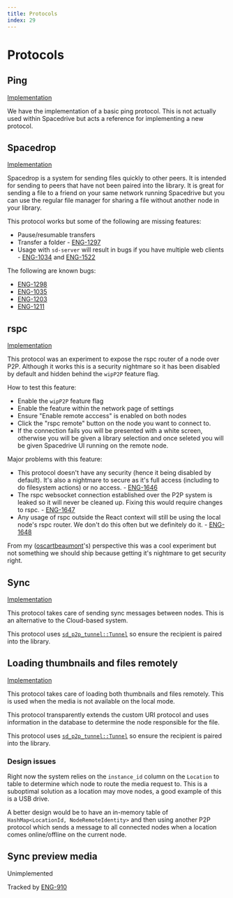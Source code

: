 ```yaml
---
title: Protocols
index: 29
---
```


# Protocols

## Ping

[Implementation](https://github.com/spacedriveapp/spacedrive/tree/main/core/src/p2p/operations/ping.rs)

We have the implementation of a basic ping protocol. This is not actually used within Spacedrive but acts a reference for implementing a new protocol.

## Spacedrop

[Implementation](https://github.com/spacedriveapp/spacedrive/tree/main/core/src/p2p/operations/spacedrop.rs)

Spacedrop is a system for sending files quickly to other peers. It is intended for sending to peers that have not been paired into the library. It is great for sending a file to a friend on your same network running Spacedrive but you can use the regular file manager for sharing a file without another node in your library.

This protocol works but some of the following are missing features:
 - Pause/resumable transfers
 - Transfer a folder - [ENG-1297](https://linear.app/spacedriveapp/issue/ENG-1297/spacedrop-create-folder-button-in-save-dialog-for-multiple-file)
 - Usage with `sd-server` will result in bugs if you have multiple web clients - [ENG-1034](https://linear.app/spacedriveapp/issue/ENG-1034/spacedrop-on-multi-user-server-will-break) and [ENG-1522](https://linear.app/spacedriveapp/issue/ENG-1522/spacedrop-on-web)

The following are known bugs:
 - [ENG-1298](https://linear.app/spacedriveapp/issue/ENG-1298/spacedrop-cancel-prior-to-toast)
 - [ENG-1035](https://linear.app/spacedriveapp/issue/ENG-1035/spacedrop-show-toast-while-waiting-for-remote-to-acceptdeny-response)
 - [ENG-1203](https://linear.app/spacedriveapp/issue/ENG-1203/spacedrop-ui-handle-timeouts)
 - [ENG-1211](https://linear.app/spacedriveapp/issue/ENG-1211/spacedrop-what-if-file-content-changes-while-sending)

## rspc

[Implementation](https://github.com/spacedriveapp/spacedrive/tree/main/core/src/p2p/operations/rspc.rs)

This protocol was an experiment to expose the rspc router of a node over P2P. Although it works this is a security nightmare so it has been disabled by default and hidden behind the `wipP2P` feature flag.

How to test this feature:
 - Enable the `wipP2P` feature flag
 - Enable the feature within the network page of settings
 - Ensure "Enable remote acccess" is enabled on both nodes
 - Click the "rspc remote" button on the node you want to connect to.
 - If the connection fails you will be presented with a white screen, otherwise you will be given a library selection and once seleted you will be given Spacedrive UI running on the remote node.

Major problems with this feature:
 - This protocol doesn't have any security (hence it being disabled by default). It's also a nightmare to secure as it's full access (including to do filesystem actions) or no access. - [ENG-1646](https://linear.app/spacedriveapp/issue/ENG-1646/rspc-over-p2p-handle-condition-in-ui-of-remote-offline-node)
 - The rspc websocket connection established over the P2P system is leaked so it will never be cleaned up. Fixing this would require changes to rspc. - [ENG-1647](https://linear.app/spacedriveapp/issue/ENG-1647/stop-leaking-rspc-p2p-websockets)
 - Any usage of rspc outside the React context will still be using the local node's rspc router. We don't do this often but we definitely do it. - [ENG-1648](https://linear.app/spacedriveapp/issue/ENG-1648/prevent-any-usage-of-rspc-out-of-the-react-context)

From my ([oscartbeaumont](https://github.com/oscartbeaumont)'s) perspective this was a cool experiment but not something we should ship because getting it's nightmare to get security right.

## Sync

[Implementation](https://github.com/spacedriveapp/spacedrive/blob/main/core/src/p2p/sync/mod.rs)

This protocol takes care of sending sync messages between nodes. This is an alternative to the Cloud-based system.

This protocol uses [`sd_p2p_tunnel::Tunnel`](/docs/developers/p2p/sd_p2p_tunnel) so ensure the recipient is paired into the library.

## Loading thumbnails and files remotely

[Implementation](https://github.com/spacedriveapp/spacedrive/blob/main/core/src/p2p/operations/library.rs)

This protocol takes care of loading both thumbnails and files remotely. This is used when the media is not available on the local mode.

This protocol transparently extends the custom URI protocol and uses information in the database to determine the node responsible for the file.

This protocol uses [`sd_p2p_tunnel::Tunnel`](/docs/developers/p2p/sd_p2p_tunnel) so ensure the recipient is paired into the library.

### Design issues

Right now the system relies on the `instance_id` column on the `Location` to table to determine which node to route the media request to. This is a suboptimal solution as a location may move nodes, a good example of this is a USB drive.

A better design would be to have an in-memory table of `HashMap<LocationId, NodeRemoteIdentity>` and then using another P2P protocol which sends a message to all connected nodes when a location comes online/offline on the current node.

## Sync preview media

Unimplemented

Tracked by [ENG-910](https://linear.app/spacedriveapp/issue/ENG-910/sync-preview-media)
